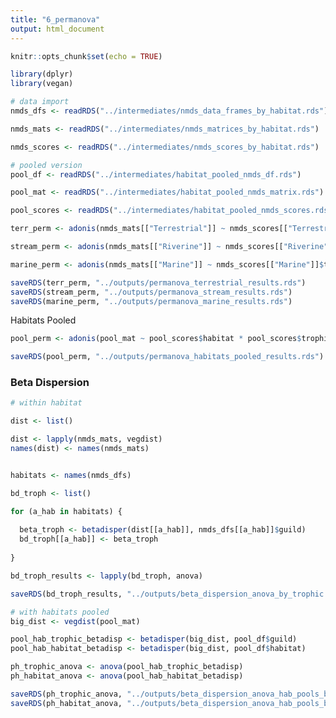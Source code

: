 ```yaml
---
title: "6_permanova"
output: html_document
---
```


```r
knitr::opts_chunk$set(echo = TRUE)
```

```r

library(dplyr)
library(vegan)

```

```r

# data import
nmds_dfs <- readRDS("../intermediates/nmds_data_frames_by_habitat.rds")

nmds_mats <- readRDS("../intermediates/nmds_matrices_by_habitat.rds")

nmds_scores <- readRDS("../intermediates/nmds_scores_by_habitat.rds")

# pooled version
pool_df <- readRDS("../intermediates/habitat_pooled_nmds_df.rds")

pool_mat <- readRDS("../intermediates/habitat_pooled_nmds_matrix.rds")

pool_scores <- readRDS("../intermediates/habitat_pooled_nmds_scores.rds")

```


```r

terr_perm <- adonis(nmds_mats[["Terrestrial"]] ~ nmds_scores[["Terrestrial"]]$trophic, permutations = 9999, method = "bray")

stream_perm <- adonis(nmds_mats[["Riverine"]] ~ nmds_scores[["Riverine"]]$trophic, permutations = 9999, method = "bray")

marine_perm <- adonis(nmds_mats[["Marine"]] ~ nmds_scores[["Marine"]]$trophic, permutations = 9999, method = "bray")


```

```r
saveRDS(terr_perm, "../outputs/permanova_terrestrial_results.rds")
saveRDS(stream_perm, "../outputs/permanova_stream_results.rds")
saveRDS(marine_perm, "../outputs/permanova_marine_results.rds")

```


Habitats Pooled

```r
pool_perm <- adonis(pool_mat ~ pool_scores$habitat * pool_scores$trophic, permutations = 9999, method = "bray")

saveRDS(pool_perm, "../outputs/permanova_habitats_pooled_results.rds")

```


### Beta Dispersion

```r
# within habitat

dist <- list()

dist <- lapply(nmds_mats, vegdist)
names(dist) <- names(nmds_mats)


habitats <- names(nmds_dfs)

bd_troph <- list()

for (a_hab in habitats) {
  
  beta_troph <- betadisper(dist[[a_hab]], nmds_dfs[[a_hab]]$guild)
  bd_troph[[a_hab]] <- beta_troph
  
}

bd_troph_results <- lapply(bd_troph, anova)

saveRDS(bd_troph_results, "../outputs/beta_dispersion_anova_by_trophic.rds")

# with habitats pooled
big_dist <- vegdist(pool_mat)

pool_hab_trophic_betadisp <- betadisper(big_dist, pool_df$guild)
pool_hab_habitat_betadisp <- betadisper(big_dist, pool_df$habitat)

ph_trophic_anova <- anova(pool_hab_trophic_betadisp)
ph_habitat_anova <- anova(pool_hab_habitat_betadisp)

saveRDS(ph_trophic_anova, "../outputs/beta_dispersion_anova_hab_pools_by_trophic.rds")
saveRDS(ph_habitat_anova, "../outputs/beta_dispersion_anova_hab_pools_by_habitat.rds")


```










